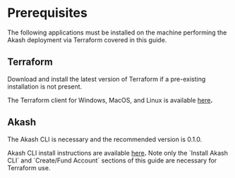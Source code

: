 # Prerequisites

The following applications must be installed on the machine performing the Akash deployment via Terraform covered in this guide.

## **Terraform**

Download and install the latest version of Terraform if a pre-existing installation is not present.

The Terraform client for Windows, MacOS, and Linux is available [here](https://www.terraform.io/downloads)**.**

## **Akash**

The Akash CLI is necessary and the recommended version is 0.1.0.

Akash CLI install instructions are available [here](https://docs.akash.network/guides/cli/detailed-steps/part-1.-install-akash)**.**  Note only the \`Install Akash CLI\` and \`Create/Fund Account\` sections of this guide are necessary for Terraform use.
